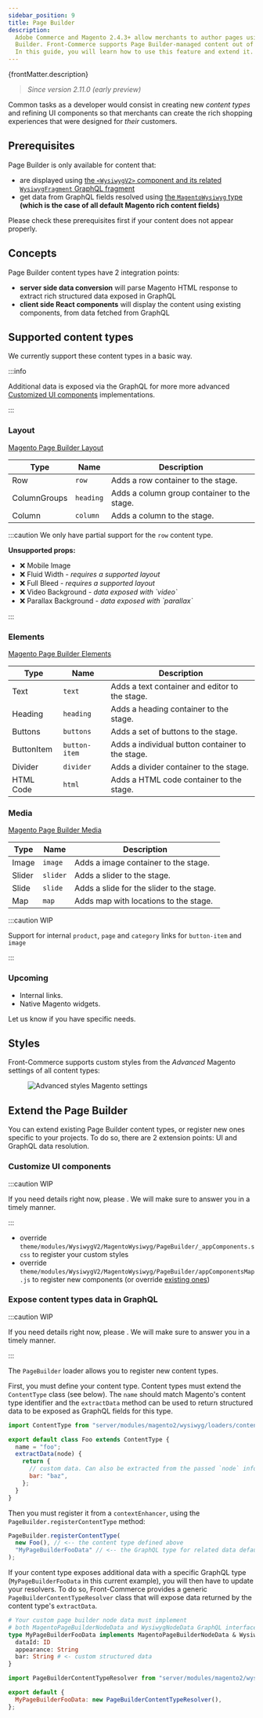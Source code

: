 ```yaml
---
sidebar_position: 9
title: Page Builder
description:
  Adobe Commerce and Magento 2.4.3+ allow merchants to author pages using Page
  Builder. Front-Commerce supports Page Builder-managed content out of the box.
  In this guide, you will learn how to use this feature and extend it.
---
```


<p>{frontMatter.description}</p>


> _Since version 2.11.0 (early preview)_

Common tasks as a developer would consist in creating new _content types_ and
refining UI components so that merchants can create the rich shopping
experiences that were designed for _their_ customers.

## Prerequisites

Page Builder is only available for content that:

- are displayed using
  [the `<WysiwygV2>` component and its related `WysiwygFragment` GraphQL fragment](/docs/advanced/theme/wysiwyg#lt-WysiwygV2-gt-usage)
- get data from GraphQL fields resolved using
  [the `MagentoWysiwyg` type](/docs/advanced/theme/wysiwyg-platform#MagentoWysiwyg)
  **(which is the case of all default Magento rich content fields)**

Please check these prerequisites first if your content does not appear properly.

## Concepts

Page Builder content types have 2 integration points:

- **server side data conversion** will parse Magento HTML response to extract
  rich structured data exposed in GraphQL
- **client side React components** will display the content using existing
  components, from data fetched from GraphQL

## Supported content types

We currently support these content types in a basic way.

:::info

Additional data is exposed via the GraphQL for more more advanced
[Customized UI components](#Customize-UI-components) implementations.

:::

### Layout

[Magento Page Builder Layout](https://docs.magento.com/user-guide/cms/page-builder-layout.html)

| Type         | Name      | Description                                 |
| ------------ | --------- | ------------------------------------------- |
| Row          | `row`     | Adds a row container to the stage.          |
| ColumnGroups | `heading` | Adds a column group container to the stage. |
| Column       | `column`  | Adds a column to the stage.                 |

:::caution We only have partial support for the `row` content type.

**Unsupported props:**

<ul className="list-none">
  <li>❌ Mobile Image</li>
  <li>
    ❌ Fluid Width <i>- requires a supported layout</i>
  </li>
  <li>
    ❌ Full Bleed <i>- requires a supported layout</i>
  </li>
  <li>
    ❌ Video Background <i>- data exposed with `video`</i>
  </li>
  <li>
    ❌ Parallax Background <i>- data exposed with `parallax`</i>
  </li>
</ul>

:::

### Elements

[Magento Page Builder Elements](https://docs.magento.com/user-guide/cms/page-builder-elements.html)

| Type       | Name          | Description                                      |
| ---------- | ------------- | ------------------------------------------------ |
| Text       | `text`        | Adds a text container and editor to the stage.   |
| Heading    | `heading`     | Adds a heading container to the stage.           |
| Buttons    | `buttons`     | Adds a set of buttons to the stage.              |
| ButtonItem | `button-item` | Adds a individual button container to the stage. |
| Divider    | `divider`     | Adds a divider container to the stage.           |
| HTML Code  | `html`        | Adds a HTML code container to the stage.         |

### Media

[Magento Page Builder Media](https://docs.magento.com/user-guide/cms/page-builder-media.html)

| Type   | Name     | Description                               |
| ------ | -------- | ----------------------------------------- |
| Image  | `image`  | Adds a image container to the stage.      |
| Slider | `slider` | Adds a slider to the stage.               |
| Slide  | `slide`  | Adds a slide for the slider to the stage. |
| Map    | `map`    | Adds map with locations to the stage.     |

:::caution WIP

Support for internal `product`, `page` and `category` links for `button-item`
and `image`

:::

### Upcoming

- Internal links.
- Native Magento widgets.

Let us know if you have specific needs.

## Styles

Front-Commerce supports custom styles from the _Advanced_ Magento settings of
all content types:

<Figure>

![Advanced styles Magento settings](./assets/page-builder-advanced-styles.jpg)

</Figure>

## Extend the Page Builder

You can extend existing Page Builder content types, or register new ones
specific to your projects. To do so, there are 2 extension points: UI and
GraphQL data resolution.

### Customize UI components

:::caution WIP

If you need details right now, please <ContactLink />. We will make sure to
answer you in a timely manner.

:::

- override
  `theme/modules/WysiwygV2/MagentoWysiwyg/PageBuilder/_appComponents.scss` to
  register your custom styles
- override
  `theme/modules/WysiwygV2/MagentoWysiwyg/PageBuilder/appComponentsMap.js` to
  register new components (or override
  [existing ones](https://gitlab.com/front-commerce/front-commerce/blob/main/src/web/theme/modules/WysiwygV2/MagentoWysiwyg/PageBuilder/index.js))

<!-- Override GraphQL fragment too (not yet externalized in a specific fragment FC code) -->

### Expose content types data in GraphQL

:::caution WIP

If you need details right now, please <ContactLink />. We will make sure to
answer you in a timely manner.

:::

The `PageBuilder` loader allows you to register new content types.

First, you must define your content type. Content types must extend the
`ContentType` class (see below). The `name` should match Magento's content type
identifier and the `extractData` method can be used to return structured data to
be exposed as GraphQL fields for this type.

```javascript
import ContentType from "server/modules/magento2/wysiwyg/loaders/content-types/ContentType";

export default class Foo extends ContentType {
  name = "foo";
  extractData(node) {
    return {
      // custom data. Can also be extracted from the passed `node` information
      bar: "baz",
    };
  }
}
```

Then you must register it from a `contextEnhancer`, using the
`PageBuilder.registerContentType` method:

```javascript
PageBuilder.registerContentType(
  new Foo(), // <-- the content type defined above
  "MyPageBuilderFooData" // <-- the GraphQL type for related data default to MagentoPageBuilderDefaultData (if no additional data)
);
```

If your content type exposes additional data with a specific GraphQL type
(`MyPageBuilderFooData` in this current example), you will then have to update
your resolvers. To do so, Front-Commerce provides a generic
`PageBuilderContentTypeResolver` class that will expose data returned by the
content type's `extractData`.

```graphql title="schema.gql"
# Your custom page builder node data must implement
# both MagentoPageBuilderNodeData and WysiwygNodeData GraphQL interfaces
type MyPageBuilderFooData implements MagentoPageBuilderNodeData & WysiwygNodeData {
  dataId: ID
  appearance: String
  bar: String # <- custom structured data
}
```

```javascript title="resolvers.js"
import PageBuilderContentTypeResolver from "server/modules/magento2/wysiwyg/graphql/PageBuilderContentTypeResolver";

export default {
  MyPageBuilderFooData: new PageBuilderContentTypeResolver(),
};
```

<!-- TODO: document advanced usage of custom resolver -->

